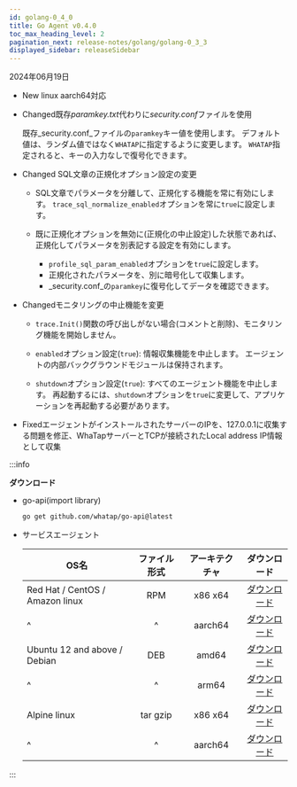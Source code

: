 ```yaml
---
id: golang-0_4_0
title: Go Agent v0.4.0
toc_max_heading_level: 2
pagination_next: release-notes/golang/golang-0_3_3
displayed_sidebar: releaseSidebar
---
```


2024年06月19日

- <Status>New</Status> linux aarch64対応

- <Status>Changed</Status>既存*paramkey.txt*代わりに*security.conf*ファイルを使用

  既存_security.conf_ファイルの`paramkey`キー値を使用します。 デフォルト値は、ランダム値ではなく`WHATAP`に指定するように変更します。 `WHATAP`指定されると、キーの入力なしで復号化できます。

- <Status>Changed</Status> SQL文章の正規化オプション設定の変更

  - SQL文章でパラメータを分離して、正規化する機能を常に有効にします。 `trace_sql_normalize_enabled`オプションを常に`true`に設定します。

  - 既に正規化オプションを無効に(正規化の中止設定)した状態であれば、正規化してパラメータを別表記する設定を有効にします。

    - `profile_sql_param_enabled`オプションを`true`に設定します。
    - 正規化されたパラメータを、別に暗号化して収集します。
    - _security.conf_の`paramkey`に復号化してデータを確認できます。

- <Status>Changed</Status>モニタリングの中止機能を変更

  - `trace.Init()`関数の呼び出しがない場合(コメントと削除)、モニタリング機能を開始しません。

  - `enabled`オプション設定(`true`): 情報収集機能を中止します。 エージェントの内部バックグラウンドモジュールは保持されます。

  - `shutdown`オプション設定(`true`): すべてのエージェント機能を中止します。 再起動するには、`shutdown`オプションを`true`に変更して、アプリケーションを再起動する必要があります。

- <Status>Fixed</Status>エージェントがインストールされたサーバーのIPを、127.0.0.1に収集する問題を修正、WhaTapサーバーとTCPが接続されたLocal address IP情報として収集

:::info

**ダウンロード**

- go-api(import library)

  ```bash
  go get github.com/whatap/go-api@latest
  ```

- サービスエージェント

  | OS名                             |  ファイル形式  | アーキテクチャ |                                      ダウンロード                                      |
  | ------------------------------- | :------: | :-----: | :------------------------------------------------------------------------------: |
  | Red Hat / CentOS / Amazon linux |    RPM   | x86 x64 |  [ダウンロード](https://repo.whatap.io/centos/6/x86_64/whatap-agent-0.4-0.x86_64.rpm)  |
  | \^                              |    \^    | aarch64 | [ダウンロード](https://repo.whatap.io/centos/7/aarch64/whatap-agent-0.4-0.aarch64.rpm) |
  | Ubuntu 12 and above / Debian    |    DEB   |  amd64  |   [ダウンロード](https://repo.whatap.io/debian/unstable/whatap-agent_0.4.0_amd64.deb)  |
  | \^                              |    \^    |  arm64  |   [ダウンロード](https://repo.whatap.io/debian/unstable/whatap-agent_0.4.0.arm64.deb)  |
  | Alpine linux                    | tar gzip | x86 x64 |     [ダウンロード](https://repo.whatap.io/alpine/x86_64/whatap-agent-0.4.0.tar.gz)     |
  | \^                              |    \^    | aarch64 |     [ダウンロード](https://repo.whatap.io/alpine/aarch64/whatap-agent-0.4.0.tar.gz)    |

:::
